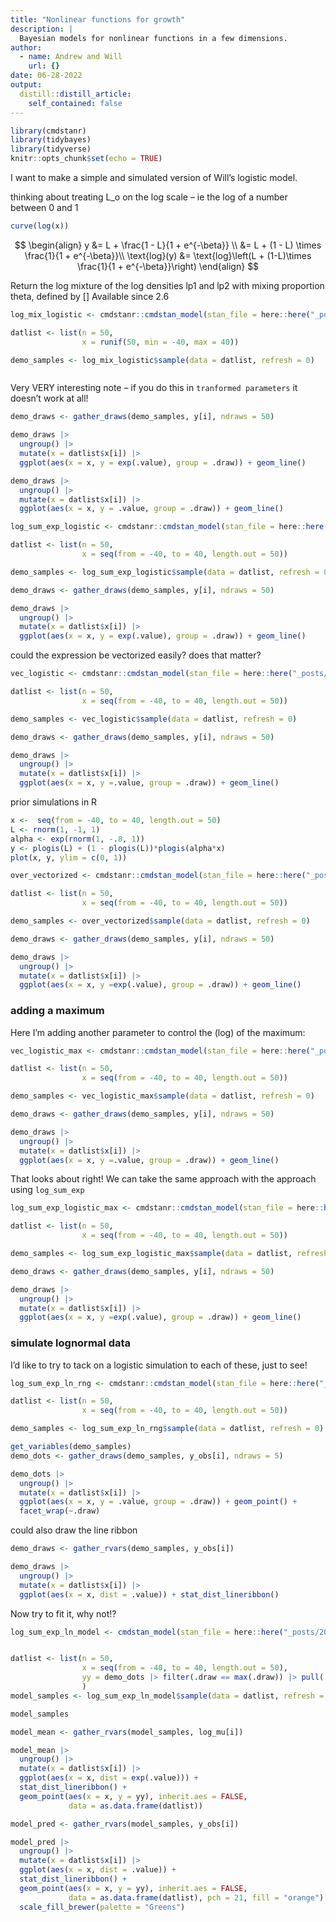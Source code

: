 ```yaml
---
title: "Nonlinear functions for growth"
description: |
  Bayesian models for nonlinear functions in a few dimensions.
author:
  - name: Andrew and Will
    url: {}
date: 06-28-2022
output:
  distill::distill_article:
    self_contained: false
---
```



```r
library(cmdstanr)
library(tidybayes)
library(tidyverse)
knitr::opts_chunk$set(echo = TRUE)
```

I want to make a simple and simulated version of Will's logistic model. 

thinking about treating L_o on the log scale -- ie the log of a number between 0 and 1

```r
curve(log(x))
```

$$
\begin{align}
y &= L + \frac{1 - L}{1 + e^{-\beta}} \\ 
 &= L + (1 - L) \times \frac{1}{1 + e^{-\beta}}\\
\text{log}(y) &= \text{log}\left(L + (1-L)\times \frac{1}{1 + e^{-\beta}}\right)
\end{align}
$$

Return the log mixture of the log densities lp1 and lp2 with mixing proportion theta, defined by \[\begin{eqnarray*} \mathrm{log\_mix}(\theta, \lambda_1, \lambda_2) & = & \log \!\left( \theta \exp(\lambda_1) + \left( 1 - \theta \right) \exp(\lambda_2) \right) \\[3pt] & = & \mathrm{log\_sum\_exp}\!\left(\log(\theta) + \lambda_1, \ \log(1 - \theta) + \lambda_2\right). \end{eqnarray*}\]
Available since 2.6



```r


log_mix_logistic <- cmdstanr::cmdstan_model(stan_file = here::here("_posts/2022-06-28-nonlinear-functions-for-growth/log_mix_logistic.stan"))

datlist <- list(n = 50,
                x = runif(50, min = -40, max = 40))

demo_samples <- log_mix_logistic$sample(data = datlist, refresh = 0)



```

Very VERY interesting note -- if you do this in `tranformed parameters` it doesn't work at all! 

```r


demo_draws <- gather_draws(demo_samples, y[i], ndraws = 50)

demo_draws |> 
  ungroup() |> 
  mutate(x = datlist$x[i]) |> 
  ggplot(aes(x = x, y = exp(.value), group = .draw)) + geom_line()

```

```r

demo_draws |> 
  ungroup() |> 
  mutate(x = datlist$x[i]) |> 
  ggplot(aes(x = x, y = .value, group = .draw)) + geom_line()

```


```r

log_sum_exp_logistic <- cmdstanr::cmdstan_model(stan_file = here::here("_posts/2022-06-28-nonlinear-functions-for-growth/log_sum_exp_logistic.stan"))

datlist <- list(n = 50,
                x = seq(from = -40, to = 40, length.out = 50))

demo_samples <- log_sum_exp_logistic$sample(data = datlist, refresh = 0)
```


```r


demo_draws <- gather_draws(demo_samples, y[i], ndraws = 50)

demo_draws |> 
  ungroup() |> 
  mutate(x = datlist$x[i]) |> 
  ggplot(aes(x = x, y = exp(.value), group = .draw)) + geom_line()
```

could the expression be vectorized easily? does that matter?

```r

vec_logistic <- cmdstanr::cmdstan_model(stan_file = here::here("_posts/2022-06-28-nonlinear-functions-for-growth/vec_logistic.stan"))

datlist <- list(n = 50,
                x = seq(from = -40, to = 40, length.out = 50))

demo_samples <- vec_logistic$sample(data = datlist, refresh = 0)
```

```r
demo_draws <- gather_draws(demo_samples, y[i], ndraws = 50)

demo_draws |> 
  ungroup() |> 
  mutate(x = datlist$x[i]) |> 
  ggplot(aes(x = x, y =.value, group = .draw)) + geom_line()

```

prior simulations in R 

```r
x <-  seq(from = -40, to = 40, length.out = 50)
L <- rnorm(1, -1, 1)
alpha <- exp(rnorm(1, -.8, 1))
y <- plogis(L) + (1 - plogis(L))*plogis(alpha*x)
plot(x, y, ylim = c(0, 1))
```

```r
over_vectorized <- cmdstanr::cmdstan_model(stan_file = here::here("_posts/2022-06-28-nonlinear-functions-for-growth/over_vectorized.stan"))

datlist <- list(n = 50,
                x = seq(from = -40, to = 40, length.out = 50))

demo_samples <- over_vectorized$sample(data = datlist, refresh = 0)
```


```r
demo_draws <- gather_draws(demo_samples, y[i], ndraws = 50)

demo_draws |> 
  ungroup() |> 
  mutate(x = datlist$x[i]) |> 
  ggplot(aes(x = x, y =exp(.value), group = .draw)) + geom_line()

```

### adding a maximum

Here I'm adding another parameter to control the (log) of the maximum:

```r
vec_logistic_max <- cmdstanr::cmdstan_model(stan_file = here::here("_posts/2022-06-28-nonlinear-functions-for-growth/vec_logistic_max.stan"))

datlist <- list(n = 50,
                x = seq(from = -40, to = 40, length.out = 50))

demo_samples <- vec_logistic_max$sample(data = datlist, refresh = 0)
```


```r
demo_draws <- gather_draws(demo_samples, y[i], ndraws = 50)

demo_draws |> 
  ungroup() |> 
  mutate(x = datlist$x[i]) |> 
  ggplot(aes(x = x, y =.value, group = .draw)) + geom_line()

```

That looks about right! We can take the same approach with the approach using `log_sum_exp`




```r
log_sum_exp_logistic_max <- cmdstanr::cmdstan_model(stan_file = here::here("_posts/2022-06-28-nonlinear-functions-for-growth/log_sum_exp_logistic_max.stan"))

datlist <- list(n = 50,
                x = seq(from = -40, to = 40, length.out = 50))

demo_samples <- log_sum_exp_logistic_max$sample(data = datlist, refresh = 0)
```


```r
demo_draws <- gather_draws(demo_samples, y[i], ndraws = 50)

demo_draws |> 
  ungroup() |> 
  mutate(x = datlist$x[i]) |> 
  ggplot(aes(x = x, y =exp(.value), group = .draw)) + geom_line()

```

### simulate lognormal data

I'd like to try to tack on a logistic simulation to each of these, just to see!



```r
log_sum_exp_ln_rng <- cmdstanr::cmdstan_model(stan_file = here::here("_posts/2022-06-28-nonlinear-functions-for-growth/log_sum_exp_ln_rng.stan"))

datlist <- list(n = 50,
                x = seq(from = -40, to = 40, length.out = 50))

demo_samples <- log_sum_exp_ln_rng$sample(data = datlist, refresh = 0)
```


```r
get_variables(demo_samples)
demo_dots <- gather_draws(demo_samples, y_obs[i], ndraws = 5)

demo_dots |> 
  ungroup() |> 
  mutate(x = datlist$x[i]) |> 
  ggplot(aes(x = x, y = .value, group = .draw)) + geom_point() + 
  facet_wrap(~.draw)

```

could also draw the line ribbon

```r

demo_draws <- gather_rvars(demo_samples, y_obs[i])

demo_draws |> 
  ungroup() |> 
  mutate(x = datlist$x[i]) |> 
  ggplot(aes(x = x, dist = .value)) + stat_dist_lineribbon()

```

Now try to fit it, why not!?

```r
log_sum_exp_ln_model <- cmdstan_model(stan_file = here::here("_posts/2022-06-28-nonlinear-functions-for-growth/log_sum_exp_ln_model.stan"))


datlist <- list(n = 50,
                x = seq(from = -40, to = 40, length.out = 50),
                yy = demo_dots |> filter(.draw == max(.draw)) |> pull(.value)
                )
model_samples <- log_sum_exp_ln_model$sample(data = datlist, refresh = 0)

model_samples
```

```r

model_mean <- gather_rvars(model_samples, log_mu[i])

model_mean |> 
  ungroup() |> 
  mutate(x = datlist$x[i]) |> 
  ggplot(aes(x = x, dist = exp(.value))) + 
  stat_dist_lineribbon() + 
  geom_point(aes(x = x, y = yy), inherit.aes = FALSE,
             data = as.data.frame(datlist))
```

```r

model_pred <- gather_rvars(model_samples, y_obs[i])

model_pred |> 
  ungroup() |> 
  mutate(x = datlist$x[i]) |> 
  ggplot(aes(x = x, dist = .value)) + 
  stat_dist_lineribbon() + 
  geom_point(aes(x = x, y = yy), inherit.aes = FALSE,
             data = as.data.frame(datlist), pch = 21, fill = "orange") + 
  scale_fill_brewer(palette = "Greens")
```

